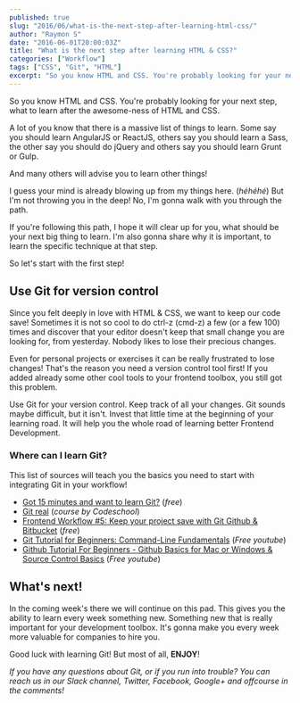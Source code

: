 ```yaml
---
published: true
slug: "2016/06/what-is-the-next-step-after-learning-html-css/"
author: "Raymon S"
date: "2016-06-01T20:00:03Z"
title: "What is the next step after learning HTML & CSS?"
categories: ["Workflow"]
tags: ["CSS", "Git", "HTML"]
excerpt: "So you know HTML and CSS. You're probably looking for your next step, what to learn after the aweso..."
---
```


So you know HTML and CSS. You're probably looking for your next step, what to learn after the awesome-ness of HTML and CSS.

A lot of you know that there is a massive list of things to learn. Some say you should learn AngularJS or ReactJS, others say you should learn a Sass, the other say you should do jQuery and others say you should learn Grunt or Gulp.

And many others will advise you to learn other things!

I guess your mind is already blowing up from my things here. (_héhéhé_) But I'm not throwing you in the deep! No, I'm gonna walk with you through the path.

If you're following this path, I hope it will clear up for you, what should be your next big thing to learn. I'm also gonna share why it is important, to learn the specific technique at that step.

So let's start with the first step!

## Use Git for version control

Since you felt deeply in love with HTML & CSS, we want to keep our code save! Sometimes it is not so cool to do ctrl-z (cmd-z) a few (or a few 100) times and discover that your editor doesn't keep that small change you are looking for, from yesterday. Nobody likes to lose their precious changes.

Even for personal projects or exercises it can be really frustrated to lose changes! That's the reason you need a version control tool first! If you added already some other cool tools to your frontend toolbox, you still got this problem.

Use Git for your version control. Keep track of all your changes. Git sounds maybe difficult, but it isn't. Invest that little time at the beginning of your learning road. It will help you the whole road of learning better Frontend Development.

### Where can I learn Git?

This list of sources will teach you the basics you need to start with integrating Git in your workflow!

* [Got 15 minutes and want to learn Git?](https://try.github.io/levels/1/challenges/1) (_free_)
* [Git real](https://www.codeschool.com/courses/git-real) (_course by Codeschool_)
* [Frontend Workflow #5: Keep your project save with Git Github & Bitbucket](https://mrfrontend.org/2016/04/frontend-workflow-5-keep-project-save-git-github-bitbucket/) (_free_)
* [Git Tutorial for Beginners: Command-Line Fundamentals](https://www.youtube.com/watch?v=HVsySz-h9r4) (_Free youtube_)
* [Github Tutorial For Beginners - Github Basics for Mac or Windows & Source Control Basics](https://www.youtube.com/watch?v=0fKg7e37bQE) (_Free youtube_)

## What's next!

In the coming week's there we will continue on this pad. This gives you the ability to learn every week something new. Something new that is really important for your development toolbox. It's gonna make you every week more valuable for companies to hire you.

Good luck with learning Git! But most of all, **ENJOY**!

_If you have any questions about Git, or if you run into trouble? You can reach us in our Slack channel, Twitter, Facebook, Google+ and offcourse in the comments!_